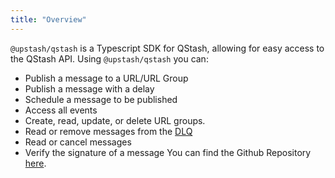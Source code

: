 ```yaml
---
title: "Overview"
---
```

`@upstash/qstash` is a Typescript SDK for QStash, allowing for easy access to the QStash API.
Using `@upstash/qstash` you can:
- Publish a message to a URL/URL Group
- Publish a message with a delay
- Schedule a message to be published
- Access all events
- Create, read, update, or delete URL groups.
- Read or remove messages from the [DLQ](/qstash/features/dlq)
- Read or cancel messages
- Verify the signature of a message
You can find the Github Repository [here](https://github.com/upstash/sdk-qstash-ts).